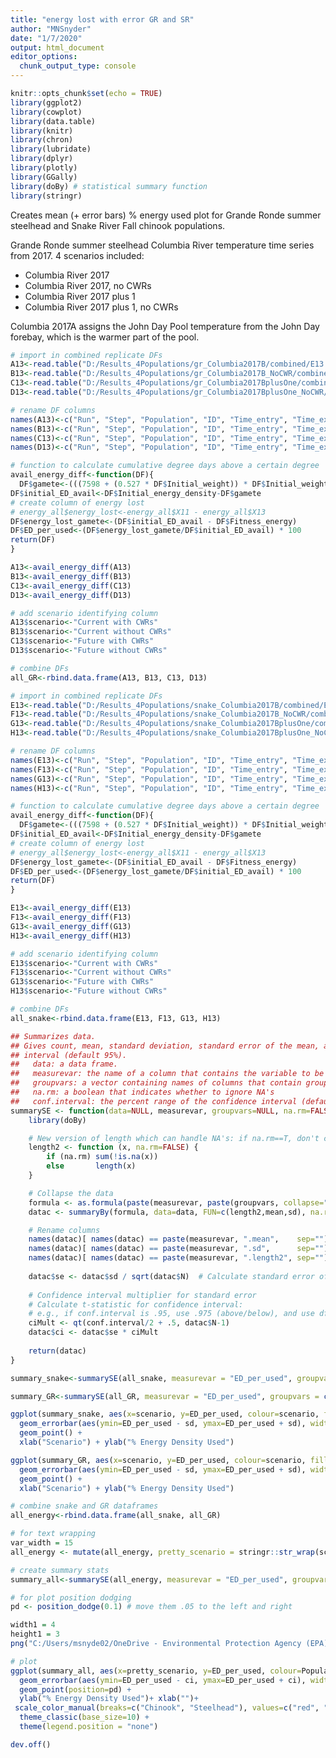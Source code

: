 ```yaml
---
title: "energy lost with error GR and SR"
author: "MNSnyder"
date: "1/7/2020"
output: html_document
editor_options: 
  chunk_output_type: console
---
```


```r
knitr::opts_chunk$set(echo = TRUE)
library(ggplot2)
library(cowplot)
library(data.table)
library(knitr)
library(chron)
library(lubridate)
library(dplyr)
library(plotly)
library(GGally)
library(doBy) # statistical summary function
library(stringr)
```

Creates mean (+ error bars) % energy used plot for Grande Ronde summer steelhead and Snake River Fall chinook populations. 

Grande Ronde summer steelhead Columbia River temperature time series from 2017. 
4 scenarios included:

* Columbia River 2017
* Columbia River 2017, no CWRs
* Columbia River 2017 plus 1
* Columbia River 2017 plus 1, no CWRs

Columbia 2017A assigns the John Day Pool temperature from the John Day forebay, which is the warmer part of the pool.


```r
# import in combined replicate DFs
A13<-read.table("D:/Results_4Populations/gr_Columbia2017B/combined/E13.csv", header=TRUE, sep=",")
B13<-read.table("D:/Results_4Populations/gr_Columbia2017B_NoCWR/combined/F13.csv", header=TRUE, sep=",")
C13<-read.table("D:/Results_4Populations/gr_Columbia2017BplusOne/combined/G13.csv", header=TRUE, sep=",")
D13<-read.table("D:/Results_4Populations/gr_Columbia2017BplusOne_NoCWR/combined/H13.csv", header=TRUE, sep=",")

# rename DF columns
names(A13)<-c("Run", "Step", "Population", "ID", "Time_entry", "Time_exit", "Time_in_system", "Time_remaining", "Total_hours_cold_water", "Initial_weight", "Initial_energy_density", "Fitness_weight", "Fitness_energy_density", "Fitness_energy")
names(B13)<-c("Run", "Step", "Population", "ID", "Time_entry", "Time_exit", "Time_in_system", "Time_remaining", "Total_hours_cold_water", "Initial_weight", "Initial_energy_density", "Fitness_weight", "Fitness_energy_density", "Fitness_energy")
names(C13)<-c("Run", "Step", "Population", "ID", "Time_entry", "Time_exit", "Time_in_system", "Time_remaining", "Total_hours_cold_water", "Initial_weight", "Initial_energy_density", "Fitness_weight", "Fitness_energy_density", "Fitness_energy")
names(D13)<-c("Run", "Step", "Population", "ID", "Time_entry", "Time_exit", "Time_in_system", "Time_remaining", "Total_hours_cold_water", "Initial_weight", "Initial_energy_density", "Fitness_weight", "Fitness_energy_density", "Fitness_energy")

```


```r
# function to calculate cumulative degree days above a certain degree
avail_energy_diff<-function(DF){
  DF$gamete<-(((7598 + (0.527 * DF$Initial_weight)) * DF$Initial_weight) * 0.068) / DF$Initial_weight
DF$initial_ED_avail<-DF$Initial_energy_density-DF$gamete
# create column of energy lost
# energy_all$energy_lost<-energy_all$X11 - energy_all$X13
DF$energy_lost_gamete<-(DF$initial_ED_avail - DF$Fitness_energy) 
DF$ED_per_used<-(DF$energy_lost_gamete/DF$initial_ED_avail) * 100
return(DF)
}

A13<-avail_energy_diff(A13)
B13<-avail_energy_diff(B13)
C13<-avail_energy_diff(C13)
D13<-avail_energy_diff(D13)

# add scenario identifying column
A13$scenario<-"Current with CWRs"
B13$scenario<-"Current without CWRs"
C13$scenario<-"Future with CWRs"
D13$scenario<-"Future without CWRs"

# combine DFs 
all_GR<-rbind.data.frame(A13, B13, C13, D13)
```



```r
# import in combined replicate DFs
E13<-read.table("D:/Results_4Populations/snake_Columbia2017B/combined/E4.csv", header=TRUE, sep=",")
F13<-read.table("D:/Results_4Populations/snake_Columbia2017B_NoCWR/combined/F4.csv", header=TRUE, sep=",")
G13<-read.table("D:/Results_4Populations/snake_Columbia2017BplusOne/combined/G4.csv", header=TRUE, sep=",")
H13<-read.table("D:/Results_4Populations/snake_Columbia2017BplusOne_NoCWR/combined/H4.csv", header=TRUE, sep=",")

# rename DF columns
names(E13)<-c("Run", "Step", "Population", "ID", "Time_entry", "Time_exit", "Time_in_system", "Time_remaining", "Total_hours_cold_water", "Initial_weight", "Initial_energy_density", "Fitness_weight", "Fitness_energy_density", "Fitness_energy")
names(F13)<-c("Run", "Step", "Population", "ID", "Time_entry", "Time_exit", "Time_in_system", "Time_remaining", "Total_hours_cold_water", "Initial_weight", "Initial_energy_density", "Fitness_weight", "Fitness_energy_density", "Fitness_energy")
names(G13)<-c("Run", "Step", "Population", "ID", "Time_entry", "Time_exit", "Time_in_system", "Time_remaining", "Total_hours_cold_water", "Initial_weight", "Initial_energy_density", "Fitness_weight", "Fitness_energy_density", "Fitness_energy")
names(H13)<-c("Run", "Step", "Population", "ID", "Time_entry", "Time_exit", "Time_in_system", "Time_remaining", "Total_hours_cold_water", "Initial_weight", "Initial_energy_density", "Fitness_weight", "Fitness_energy_density", "Fitness_energy")

```


```r
# function to calculate cumulative degree days above a certain degree
avail_energy_diff<-function(DF){
  DF$gamete<-(((7598 + (0.527 * DF$Initial_weight)) * DF$Initial_weight) * 0.068) / DF$Initial_weight
DF$initial_ED_avail<-DF$Initial_energy_density-DF$gamete
# create column of energy lost
# energy_all$energy_lost<-energy_all$X11 - energy_all$X13
DF$energy_lost_gamete<-(DF$initial_ED_avail - DF$Fitness_energy) 
DF$ED_per_used<-(DF$energy_lost_gamete/DF$initial_ED_avail) * 100
return(DF)
}

E13<-avail_energy_diff(E13)
F13<-avail_energy_diff(F13)
G13<-avail_energy_diff(G13)
H13<-avail_energy_diff(H13)

# add scenario identifying column
E13$scenario<-"Current with CWRs"
F13$scenario<-"Current without CWRs"
G13$scenario<-"Future with CWRs"
H13$scenario<-"Future without CWRs"

# combine DFs 
all_snake<-rbind.data.frame(E13, F13, G13, H13)
```

```r
## Summarizes data.
## Gives count, mean, standard deviation, standard error of the mean, and confidence 
## interval (default 95%).
##   data: a data frame.
##   measurevar: the name of a column that contains the variable to be summariezed
##   groupvars: a vector containing names of columns that contain grouping variables
##   na.rm: a boolean that indicates whether to ignore NA's
##   conf.interval: the percent range of the confidence interval (default is 95%)
summarySE <- function(data=NULL, measurevar, groupvars=NULL, na.rm=FALSE, conf.interval=.95) {
    library(doBy)

    # New version of length which can handle NA's: if na.rm==T, don't count them
    length2 <- function (x, na.rm=FALSE) {
        if (na.rm) sum(!is.na(x))
        else       length(x)
    }

    # Collapse the data
    formula <- as.formula(paste(measurevar, paste(groupvars, collapse=" + "), sep=" ~ "))
    datac <- summaryBy(formula, data=data, FUN=c(length2,mean,sd), na.rm=na.rm)

    # Rename columns
    names(datac)[ names(datac) == paste(measurevar, ".mean",    sep="") ] <- measurevar
    names(datac)[ names(datac) == paste(measurevar, ".sd",      sep="") ] <- "sd"
    names(datac)[ names(datac) == paste(measurevar, ".length2", sep="") ] <- "N"
    
    datac$se <- datac$sd / sqrt(datac$N)  # Calculate standard error of the mean
    
    # Confidence interval multiplier for standard error
    # Calculate t-statistic for confidence interval: 
    # e.g., if conf.interval is .95, use .975 (above/below), and use df=N-1
    ciMult <- qt(conf.interval/2 + .5, datac$N-1)
    datac$ci <- datac$se * ciMult
    
    return(datac)
}
```


```r

summary_snake<-summarySE(all_snake, measurevar = "ED_per_used", groupvars = c( "scenario"))

summary_GR<-summarySE(all_GR, measurevar = "ED_per_used", groupvars = c( "scenario"))

```

```r
ggplot(summary_snake, aes(x=scenario, y=ED_per_used, colour=scenario, fill=scenario)) +
  geom_errorbar(aes(ymin=ED_per_used - sd, ymax=ED_per_used + sd), width = 0.1) +
  geom_point() + 
  xlab("Scenario") + ylab("% Energy Density Used")

ggplot(summary_GR, aes(x=scenario, y=ED_per_used, colour=scenario, fill=scenario)) +
  geom_errorbar(aes(ymin=ED_per_used - sd, ymax=ED_per_used + sd), width = 0.1) +
  geom_point() + 
  xlab("Scenario") + ylab("% Energy Density Used")
```



```r
# combine snake and GR dataframes
all_energy<-rbind.data.frame(all_snake, all_GR)

# for text wrapping
var_width = 15
all_energy <- mutate(all_energy, pretty_scenario = stringr::str_wrap(scenario, width = var_width))

# create summary stats
summary_all<-summarySE(all_energy, measurevar = "ED_per_used", groupvars = c( "pretty_scenario", "Population"))

# for plot position dodging
pd <- position_dodge(0.1) # move them .05 to the left and right

width1 = 4
height1 = 3
png("C:/Users/msnyde02/OneDrive - Environmental Protection Agency (EPA)/Profile/Desktop/Manuscript CWR Columbia/GR_SR_energy_used.png", res=300, width=width1, height=height1, units="in", type="windows", antialias = "none")

# plot
ggplot(summary_all, aes(x=pretty_scenario, y=ED_per_used, colour=Population, fill=Population)) +
  geom_errorbar(aes(ymin=ED_per_used - ci, ymax=ED_per_used + ci), width = 0.1, position=pd) +
  geom_point(position=pd) + 
  ylab("% Energy Density Used")+ xlab("")+
 scale_color_manual(breaks=c("Chinook", "Steelhead"), values=c("red", "blue"))+
  theme_classic(base_size=10) + 
  theme(legend.position = "none")

dev.off()
```




